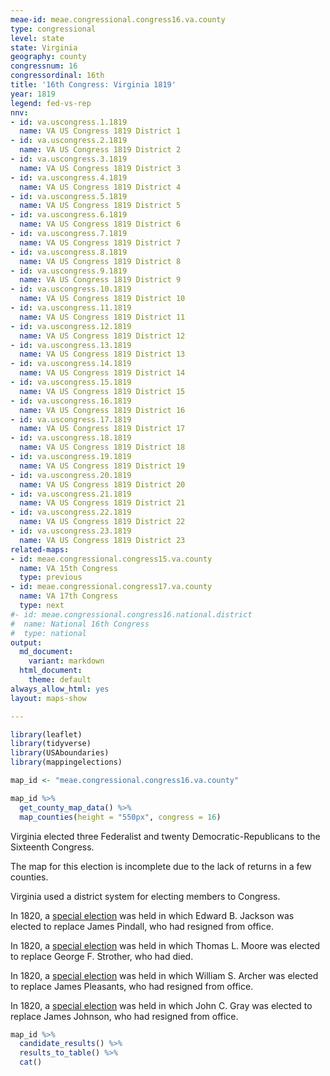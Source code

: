 ```yaml
---
meae-id: meae.congressional.congress16.va.county
type: congressional
level: state
state: Virginia
geography: county
congressnum: 16
congressordinal: 16th
title: '16th Congress: Virginia 1819'
year: 1819
legend: fed-vs-rep
nnv:
- id: va.uscongress.1.1819
  name: VA US Congress 1819 District 1
- id: va.uscongress.2.1819
  name: VA US Congress 1819 District 2
- id: va.uscongress.3.1819
  name: VA US Congress 1819 District 3
- id: va.uscongress.4.1819
  name: VA US Congress 1819 District 4
- id: va.uscongress.5.1819
  name: VA US Congress 1819 District 5
- id: va.uscongress.6.1819
  name: VA US Congress 1819 District 6
- id: va.uscongress.7.1819
  name: VA US Congress 1819 District 7
- id: va.uscongress.8.1819
  name: VA US Congress 1819 District 8
- id: va.uscongress.9.1819
  name: VA US Congress 1819 District 9
- id: va.uscongress.10.1819
  name: VA US Congress 1819 District 10
- id: va.uscongress.11.1819
  name: VA US Congress 1819 District 11
- id: va.uscongress.12.1819
  name: VA US Congress 1819 District 12
- id: va.uscongress.13.1819
  name: VA US Congress 1819 District 13
- id: va.uscongress.14.1819
  name: VA US Congress 1819 District 14
- id: va.uscongress.15.1819
  name: VA US Congress 1819 District 15
- id: va.uscongress.16.1819
  name: VA US Congress 1819 District 16
- id: va.uscongress.17.1819
  name: VA US Congress 1819 District 17
- id: va.uscongress.18.1819
  name: VA US Congress 1819 District 18
- id: va.uscongress.19.1819
  name: VA US Congress 1819 District 19
- id: va.uscongress.20.1819
  name: VA US Congress 1819 District 20
- id: va.uscongress.21.1819
  name: VA US Congress 1819 District 21
- id: va.uscongress.22.1819
  name: VA US Congress 1819 District 22
- id: va.uscongress.23.1819
  name: VA US Congress 1819 District 23
related-maps:
- id: meae.congressional.congress15.va.county
  name: VA 15th Congress
  type: previous
- id: meae.congressional.congress17.va.county
  name: VA 17th Congress
  type: next
#- id: meae.congressional.congress16.national.district
#  name: National 16th Congress
#  type: national
output:
  md_document:
    variant: markdown
  html_document:
    theme: default
always_allow_html: yes
layout: maps-show

---
```


```r
library(leaflet)
library(tidyverse)
library(USAboundaries)
library(mappingelections)

map_id <- "meae.congressional.congress16.va.county"
```

<div class="map">

```r
map_id %>%
  get_county_map_data() %>%
  map_counties(height = "550px", congress = 16)
```

</div>

Virginia elected three Federalist and twenty Democratic-Republicans to the Sixteenth Congress.

The map for this election is incomplete due to the lack of returns in a few counties.

Virginia used a district system for electing members to Congress.

In 1820, a [special election](https://elections.lib.tufts.edu/catalog/tufts:va.special.uscongress.1.1820) was held in which Edward B. Jackson was elected to replace James Pindall, who had resigned from office.

In 1820, a [special election](https://elections.lib.tufts.edu/catalog/tufts:va.special.uscongress.10.1820) was held in which Thomas L. Moore was elected to replace George F. Strother, who had died.

In 1820, a [special election](https://elections.lib.tufts.edu/catalog/tufts:va.special.uscongress.17.1820) was held in which William S. Archer was elected to replace James Pleasants, who had resigned from office.

In 1820, a [special election](https://elections.lib.tufts.edu/catalog/tufts:va.special.uscongress.20.1820) was held in which John C. Gray was elected to replace James Johnson, who had resigned from office.

<div class="results-table">

```r
map_id %>%
  candidate_results() %>%
  results_to_table() %>%
  cat()
```

</div>
